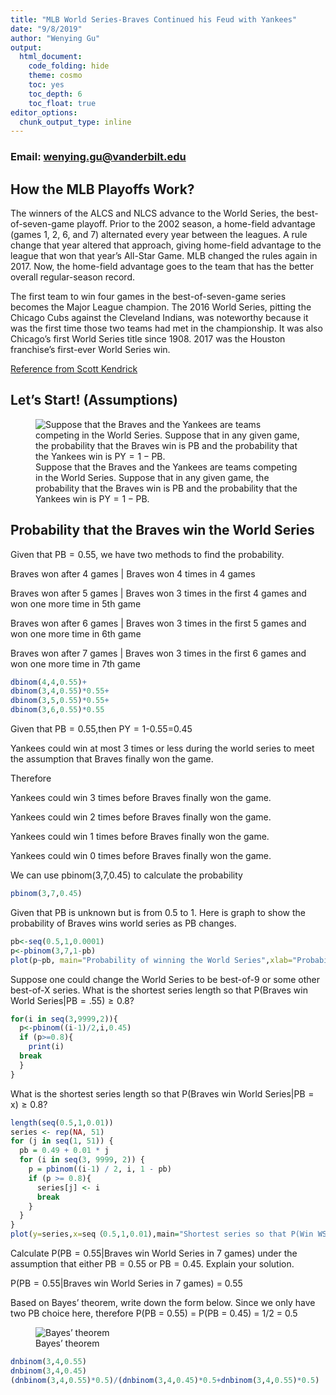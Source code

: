 ```yaml
---
title: "MLB World Series-Braves Continued his Feud with Yankees"
date: "9/8/2019"
author: "Wenying Gu"
output:
  html_document:
    code_folding: hide
    theme: cosmo
    toc: yes
    toc_depth: 6
    toc_float: true
editor_options: 
  chunk_output_type: inline
---
```

### Email: [wenying.gu@vanderbilt.edu]()

## How the MLB Playoffs Work?

The winners of the ALCS and NLCS advance to the World Series, the best-of-seven-game playoff. Prior to the 2002 season, a home-field advantage (games 1, 2, 6, and 7) alternated every year between the leagues. A rule change that year altered that approach, giving home-field advantage to the league that won that year's All-Star Game. MLB changed the rules again in 2017. Now, the home-field advantage goes to the team that has the better overall regular-season record. 

The first team to win four games in the best-of-seven-game series becomes the Major League champion. The 2016 World Series, pitting the Chicago Cubs against the Cleveland Indians, was noteworthy because it was the first time those two teams had met in the championship. It was also Chicago's first World Series title since 1908. 2017 was the Houston franchise's first-ever World Series win.

[Reference from Scott Kendrick](https://www.liveabout.com/how-mlb-playoffs-work-321331)

## Let's Start! (Assumptions)

![Suppose that the Braves and the Yankees are teams competing in the World Series.    Suppose that in any given game, the probability that the Braves win is PB and the probability that the Yankees win is PY = 1 − PB.](C:\Users\user\Desktop\B VS Y.jpg)

## Probability that the Braves win the World Series 

Given that PB = 0.55, we have two methods to find the probability.

Braves won after 4 games | Braves won 4 times in 4 games

Braves won after 5 games | Braves won 3 times in the first 4 games and won one more time in 5th game

Braves won after 6 games | Braves won 3 times in the first 5 games and won one more time in 6th game

Braves won after 7 games | Braves won 3 times in the first 6 games and won one more time in 7th game

```r
dbinom(4,4,0.55)+
dbinom(3,4,0.55)*0.55+
dbinom(3,5,0.55)*0.55+
dbinom(3,6,0.55)*0.55

```

Given that PB = 0.55,then PY = 1-0.55=0.45

Yankees could win at most 3 times or less during the world series to meet the assumption that Braves finally won the game. 

Therefore

Yankees could win 3 times before Braves finally won the game.

Yankees could win 2 times before Braves finally won the game.

Yankees could win 1 times before Braves finally won the game.

Yankees could win 0 times before Braves finally won the game.

We can use pbinom(3,7,0.45) to calculate the probability 

```r
pbinom(3,7,0.45)
```

Given that PB is unknown but is from 0.5 to 1. Here is graph to show the probability of Braves wins world series as PB changes. 
```r
pb<-seq(0.5,1,0.0001)
p<-pbinom(3,7,1-pb)
plot(p~pb, main="Probability of winning the World Series",xlab="Probability of the Braves winning a head-to-head matchup",ylab="Pr(Win World Series)", type="l", xlim=c(0.5,1), ylim=c(0,1))

```


Suppose one could change the World Series to be best-of-9 or some other best-of-X series. What is the shortest series length so that P(Braves win World Series|PB = .55) ≥ 0.8?

```r

for(i in seq(3,9999,2)){
  p<-pbinom((i-1)/2,i,0.45)
  if (p>=0.8){
    print(i)
  break
  }
}

```

What is the shortest series length so that P(Braves win World Series|PB = x) ≥ 0.8? 

```r
length(seq(0.5,1,0.01))
series <- rep(NA, 51)
for (j in seq(1, 51)) {
  pb = 0.49 + 0.01 * j 
  for (i in seq(3, 9999, 2)) {
    p = pbinom((i-1) / 2, i, 1 - pb)
    if (p >= 0.8){
      series[j] <- i
      break
    }
  }
}
plot(y=series,x=seq（0.5,1,0.01),main="Shortest series so that P(Win WS given p)>=0.8",xlab="Probability of the Braves winning a head-to-head matchup",ylab="Series length", type = "l",xlim=c(0.5,1), ylim=c(0,2000))

```

Calculate P(PB = 0.55|Braves win World Series in 7 games) under the assumption that either PB = 0.55 or PB = 0.45. Explain your solution.

P(PB = 0.55|Braves win World Series in 7 games) = 0.55

Based on Bayes' theorem, write down the form below. Since we only have two PB choice here, therefore P(PB = 0.55) = P(PB = 0.45) = 1/2 = 0.5

![Bayes' theorem](C:\Users\user\Desktop\1568014491(1).png)

```r
dnbinom(3,4,0.55)
dnbinom(3,4,0.45)
(dnbinom(3,4,0.55)*0.5)/(dnbinom(3,4,0.45)*0.5+dnbinom(3,4,0.55)*0.5)
```


